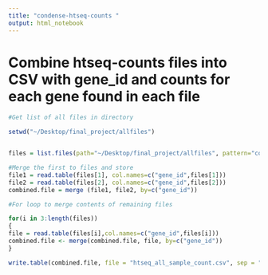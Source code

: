 ```yaml
---
title: "condense-htseq-counts "
output: html_notebook
---
```


# Combine htseq-counts files into CSV with gene_id and counts for each gene found in each file 

```r
#Get list of all files in directory

setwd("~/Desktop/final_project/allfiles")


files = list.files(path="~/Desktop/final_project/allfiles", pattern="counts.txt")

#Merge the first to files and store
file1 = read.table(files[1], col.names=c("gene_id",files[1]))
file2 = read.table(files[2], col.names=c("gene_id",files[2]))
combined.file = merge (file1, file2, by=c("gene_id"))

#For loop to merge contents of remaining files

for(i in 3:length(files))
{
file = read.table(files[i],col.names=c("gene_id",files[i]))
combined.file <- merge(combined.file, file, by=c("gene_id"))
}

write.table(combined.file, file = "htseq_all_sample_count.csv", sep = ",", row.names = FALSE)
```

